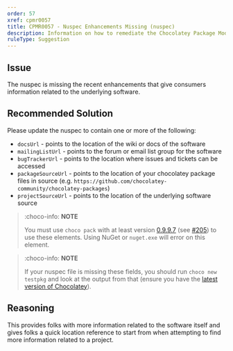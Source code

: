 ```yaml
---
order: 57
xref: cpmr0057
title: CPMR0057 - Nuspec Enhancements Missing (nuspec)
description: Information on how to remediate the Chocolatey Package Moderation Rule 0057
ruleType: Suggestion
---
```


<?! Include "../../../../../shared/package-validator-rule-suggestion.txt" /?>

## Issue

The nuspec is missing the recent enhancements that give consumers information related to the underlying software.

## Recommended Solution

Please update the nuspec to contain one or more of the following:

  * `docsUrl` - points to the location of the wiki or docs of the software
  * `mailingListUrl` - points to the forum or email list group for the software
  * `bugTrackerUrl` - points to the location where issues and tickets can be accessed
  * `packageSourceUrl` - points to the location of your chocolatey package files in source (e.g. `https://github.com/chocolatey-community/chocolatey-packages`)
  * `projectSourceUrl` - points to the location of the underlying software source

> :choco-info: **NOTE**
>
> You must use `choco pack` with at least version [0.9.9.7](https://docs.chocolatey.org/en-us/choco/release-notes#june-20-2015) (see [#205](https://github.com/chocolatey/choco/issues/205)) to use these elements. Using NuGet or `nuget.exe` will error on this element.

> :choco-info: **NOTE**
>
> If your nuspec file is missing these fields, you should run `choco new testpkg` and look at the output from that (ensure you have the [latest version of Chocolatey](https://community.chocolatey.org/packages?q=id%3Achocolatey)).

## Reasoning

This provides folks with more information related to the software itself and gives folks a quick location reference to start from when attempting to find more information related to a project.
